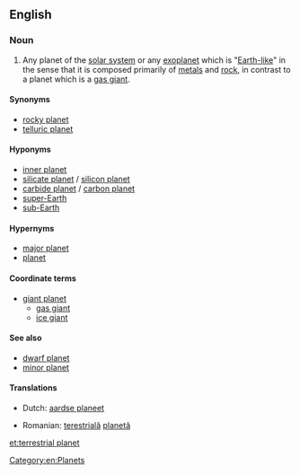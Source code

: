 ==English==

===Noun===
{{wikipedia}}
{{en-noun|sg=[[terrestrial]] [[planet]]}}

# Any planet of the [[solar system]] or any [[exoplanet]] which is "[[Earth]][[-like]]" in the sense that it is composed primarily of [[metal]]s and [[rock]], in contrast to a planet which is a [[gas giant]].

====Synonyms====
* [[rocky planet]]
* [[telluric planet]]

====Hyponyms====
* [[inner planet]] {{gloss|in the Solar System}}
* [[silicate planet]] / [[silicon planet]]
* [[carbide planet]] / [[carbon planet]]
* [[super-Earth]]
* [[sub-Earth]]

====Hypernyms====
* [[major planet]]
* [[planet]]

====Coordinate terms====
* [[giant planet]]
** [[gas giant]]
** [[ice giant]]

====See also====
* [[dwarf planet]]
* [[minor planet]]

====Translations====
{{trans-top|Any planet of the solar system or any exoplanet which is Earth-like}}
* Dutch: [[aardse planeet]]
{{trans-mid}}
* Romanian: [[terestru|terestrială]] [[planetă]] {{f}}
{{trans-bottom}}

[[Category:en:Planets]]

[[et:terrestrial planet]]